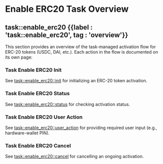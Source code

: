 
# Enable ERC20 Task Overview

## task::enable\_erc20 {{label : 'task::enable_erc20', tag : 'overview'}}

This section provides an overview of the task-managed activation flow for ERC-20 tokens (USDC, DAI, etc.).  Each action in the flow is documented on its own page:

### Task Enable ERC20 Init

See [task::enable\_erc20::init](/komodo-defi-framework/api/v20/coin_activation/task_managed/enable_erc20/init/) for initializing an ERC-20 token activation.

### Task Enable ERC20 Status

See [task::enable\_erc20::status](/komodo-defi-framework/api/v20/coin_activation/task_managed/enable_erc20/status/) for checking activation status.

### Task Enable ERC20 User Action

See [task::enable\_erc20::user\_action](/komodo-defi-framework/api/v20/coin_activation/task_managed/enable_erc20/user_action/) for providing required user input (e.g., hardware-wallet PIN).

### Task Enable ERC20 Cancel

See [task::enable\_erc20::cancel](/komodo-defi-framework/api/v20/coin_activation/task_managed/enable_erc20/cancel/) for cancelling an ongoing activation.
